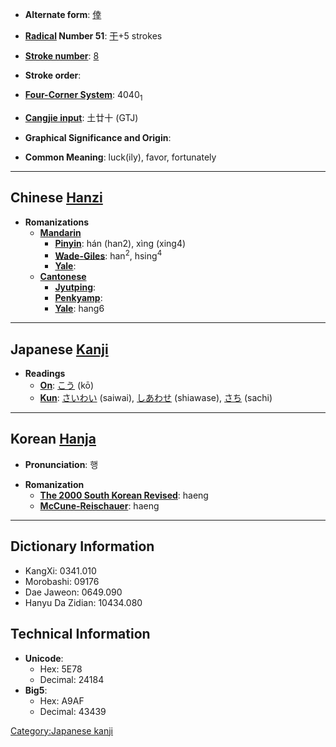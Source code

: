 * '''Alternate form''': [[倖]]

* '''[[Wiktionary:Chinese radical index| Radical]] Number 51''': [[Wiktionary:Chinese radical index 干|干]]+5 strokes

* '''[[Wiktionary:Chinese total strokes index|Stroke number]]''': [[Wiktionary:Chinese total strokes index 8|8]]

* '''Stroke order''': 

* '''[[Wiktionary:Chinese four corner index|Four-Corner System]]''': 4040<sub>1</sub>

* '''[[Wiktionary:Chinese Cangjie index|Cangjie input]]''': 土廿十 (GTJ)

* '''Graphical Significance and Origin''': 

* '''Common Meaning''': luck(ily), favor, fortunately

----

== Chinese [[Hanzi]] ==

* '''Romanizations'''
** '''[[Mandarin]]'''
*** '''[[Pinyin]]''': hán (han2), xìng (xing4)
*** '''[[Wade-Giles]]''': han<sup>2</sup>, hsing<sup>4</sup>
*** '''[[Yale]]''': 
** '''[[Cantonese]]'''
*** '''[[Jyutping]]''':
*** '''[[Penkyamp]]''': 
*** '''[[Yale]]''': hang6


----

== Japanese [[Kanji]] ==

* '''Readings'''
** '''[[On]]''': [[こう]] (kō)
** '''[[Kun]]''': [[さいわい]] (saiwai), [[しあわせ]] (shiawase), [[さち]] (sachi)


----

== Korean [[Hanja]] ==

* '''Pronunciation''': 행

* '''Romanization'''
** '''[[The 2000 South Korean Revised Romanization|The 2000 South Korean Revised]]''': haeng
** '''[[McCune-Reischauer]]''': haeng

----

== Dictionary Information ==

* KangXi: 0341.010
* Morobashi: 09176
* Dae Jaweon: 0649.090
* Hanyu Da Zidian: 10434.080

== Technical Information ==

* '''Unicode''':
** Hex: 5E78
** Decimal: 24184
* '''Big5''':
** Hex: A9AF
** Decimal: 43439

[[Category:Japanese kanji]]
